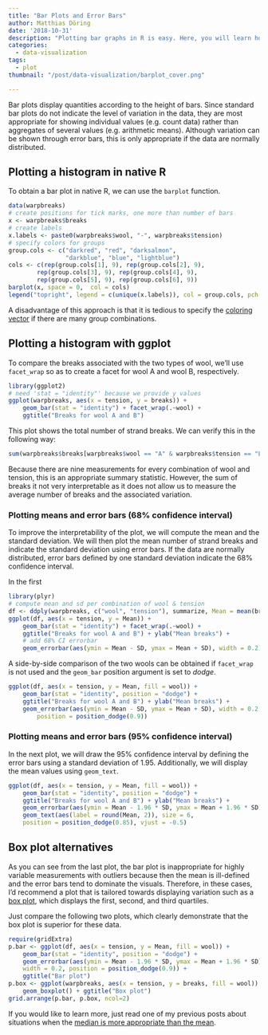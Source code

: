 ```yaml
---
title: "Bar Plots and Error Bars"
author: Matthias Döring
date: '2018-10-31'
description: "Plotting bar graphs in R is easy. Here, you will learn how to draw error bars and cases where bar graphs are not appropriate."
categories:
  - data-visualization
tags:
  - plot
thumbnail: "/post/data-visualization/barplot_cover.png"

---
```

Bar plots display quantities according to the height of bars. Since standard bar plots do not indicate the level of variation in the data, they are most appropriate for showing individual values (e.g. count data) rather than aggregates of several values (e.g. arithmetic means). Although variation can be shown through error bars, this is only appropriate if the data are normally distributed.
<!--more-->

## Plotting a histogram in native R

To obtain a bar plot in native R, we can use the `barplot` function.

```r
data(warpbreaks)
# create positions for tick marks, one more than number of bars
x <- warpbreaks$breaks
# create labels
x.labels <- paste0(warpbreaks$wool, "-", warpbreaks$tension)
# specify colors for groups
group.cols <- c("darkred", "red", "darksalmon", 
                "darkblue", "blue", "lightblue")
cols <- c(rep(group.cols[1], 9), rep(group.cols[2], 9), 
        rep(group.cols[3], 9), rep(group.cols[4], 9), 
        rep(group.cols[5], 9), rep(group.cols[6], 9))
barplot(x, space = 0,  col = cols)
legend("topright", legend = c(unique(x.labels)), col = group.cols, pch = 20)
```
A disadvantage of this approach is that it is tedious to specify the [coloring vector](http://www.stat.columbia.edu/~tzheng/files/Rcolor.pdf) if there are many group combinations.

## Plotting a histogram with ggplot

To compare the breaks associated with the two types of wool, we'll use `facet_wrap` so as to create a facet for wool A and wool B, respectively.

```r
library(ggplot2)
# need 'stat = "identity"' because we provide y values
ggplot(warpbreaks, aes(x = tension, y = breaks)) +
    geom_bar(stat = "identity") + facet_wrap(.~wool) +
    ggtitle("Breaks for wool A and B")
```

This plot shows the total number of strand breaks. We can verify this in the following way:

```r
sum(warpbreaks$breaks[warpbreaks$wool == "A" & warpbreaks$tension == "L"])
```

Because there are nine measurements for every combination of wool and tension, this is an appropriate summary statistic. However, the sum of breaks it not very interpretable as it does not allow us to measure the average number of breaks and the associated variation. 

### Plotting means and error bars (68% confidence interval)
To improve the interpretability of the plot, we will compute the mean and the standard deviation. We will then plot the mean number of strand breaks and indicate the standard deviation using error bars. If the data are normally distributed, error bars defined by one standard deviation indicate the 68% confidence interval.

In the first 

```r
library(plyr)
# compute mean and sd per combination of wool & tension
df <- ddply(warpbreaks, c("wool", "tension"), summarize, Mean = mean(breaks), SD = sd(breaks))
ggplot(df, aes(x = tension, y = Mean)) +
    geom_bar(stat = "identity") + facet_wrap(.~wool) +
    ggtitle("Breaks for wool A and B") + ylab("Mean breaks") +
    # add 68% CI errorbar 
    geom_errorbar(aes(ymin = Mean - SD, ymax = Mean + SD), width = 0.2)
```

A side-by-side comparison of the two wools can be obtained if `facet_wrap` is not used and the `geom_bar` position argument is set to *dodge*.

```r
ggplot(df, aes(x = tension, y = Mean, fill = wool)) +
    geom_bar(stat = "identity", position = "dodge") + 
    ggtitle("Breaks for wool A and B") + ylab("Mean breaks") +
    geom_errorbar(aes(ymin = Mean - SD, ymax = Mean + SD), width = 0.2,
        position = position_dodge(0.9))
```

### Plotting means and error bars (95% confidence interval)

In the next plot, we will draw the 95% confidence interval by defining the error bars using a standard deviation of 1.95. Additionally, we will display the mean values using `geom_text`.

```r
ggplot(df, aes(x = tension, y = Mean, fill = wool)) +
    geom_bar(stat = "identity", position = "dodge") + 
    ggtitle("Breaks for wool A and B") + ylab("Mean breaks") +
    geom_errorbar(aes(ymin = Mean - 1.96 * SD, ymax = Mean + 1.96 * SD), width = 0.2, position = position_dodge(0.9)) +
    geom_text(aes(label = round(Mean, 2)), size = 6, 
    position = position_dodge(0.85), vjust = -0.5)
```

## Box plot alternatives

As you can see from the last plot, the bar plot is inappropriate for highly variable measurements with outliers because then the mean is ill-defined and the error bars tend to dominate the visuals. Therefore, in these cases, I'd recommend a plot that is tailored towards displaying variation such as a [box plot](/post/data-visualization/boxplot/), which displays the first, second, and third quartiles.

Just compare the following two plots, which clearly demonstrate that the box plot is superior for these data.

```r
require(gridExtra)
p.bar <- ggplot(df, aes(x = tension, y = Mean, fill = wool)) +
    geom_bar(stat = "identity", position = "dodge") + 
    geom_errorbar(aes(ymin = Mean - 1.96 * SD, ymax = Mean + 1.96 * SD), 
    width = 0.2, position = position_dodge(0.9)) + 
    ggtitle("Bar plot")
p.box <- ggplot(warpbreaks, aes(x = tension, y = breaks, fill = wool)) +
    geom_boxplot() + ggtitle("Box plot")
grid.arrange(p.bar, p.box, ncol=2)
```

If you would like to learn more, just read one of my previous posts about situations when the [median is more appropriate than the mean](/post/basic-statistics/mean_vs_median/).
